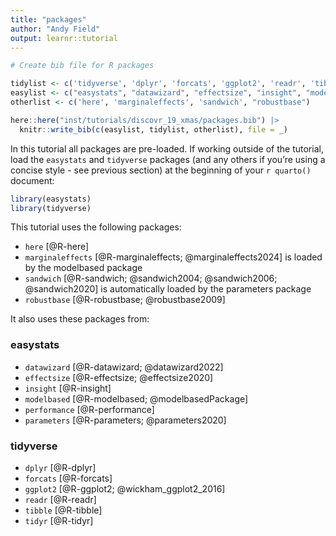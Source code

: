 ```yaml
---
title: "packages"
author: "Andy Field"
output: learnr::tutorial
---
```



```r
# Create bib file for R packages

tidylist <- c('tidyverse', 'dplyr', 'forcats', 'ggplot2', 'readr', 'tibble', 'tidyr')
easylist <- c("easystats", "datawizard", "effectsize", "insight", "modelbased", "performance", "parameters")
otherlist <- c('here', 'marginaleffects', 'sandwich', "robustbase")

here::here("inst/tutorials/discovr_19_xmas/packages.bib") |>
  knitr::write_bib(c(easylist, tidylist, otherlist), file = _)
```

In this tutorial all packages are pre-loaded. If working outside of the tutorial, load the `easystats` and `tidyverse` packages (and any others if you're using a concise style - see previous section) at the beginning of your `r quarto()` document:

```r
library(easystats)
library(tidyverse)
```

This tutorial uses the following packages:

- `here` [@R-here]
- `marginaleffects` [@R-marginaleffects; @marginaleffects2024] is loaded by the [modelbased]{.pkg} package
- `sandwich` [@R-sandwich; @sandwich2004; @sandwich2006; @sandwich2020] is automatically loaded by the [parameters]{.pkg} package
- `robustbase` [@R-robustbase; @robustbase2009]

It also uses these packages from:

### easystats

- `datawizard` [@R-datawizard; @datawizard2022]
- `effectsize` [@R-effectsize; @effectsize2020]
- `insight` [@R-insight]
- `modelbased` [@R-modelbased; @modelbasedPackage]
- `performance` [@R-performance]
- `parameters` [@R-parameters; @parameters2020]
 
### tidyverse 
 
- `dplyr` [@R-dplyr]
- `forcats` [@R-forcats]
- `ggplot2` [@R-ggplot2; @wickham_ggplot2_2016]
- `readr` [@R-readr]
- `tibble` [@R-tibble]
- `tidyr` [@R-tidyr]

